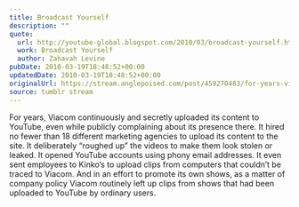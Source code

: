```yaml
---
title: Broadcast Yourself
description: ""
quote:
  url: http://youtube-global.blogspot.com/2010/03/broadcast-yourself.html
  work: Broadcast Yourself
  author: Zahavah Levine
pubDate: 2010-03-19T18:48:52+00:00
updatedDate: 2010-03-19T18:48:52+00:00
originalUrl: https://stream.anglepoised.com/post/459270483/for-years-viacom-continuously-and-secretly
source: tumblr stream
---
```


For years, Viacom continuously and secretly uploaded its content to YouTube, even while publicly complaining about its presence there. It hired no fewer than 18 different marketing agencies to upload its content to the site. It deliberately &ldquo;roughed up&rdquo; the videos to make them look stolen or leaked. It opened YouTube accounts using phony email addresses. It even sent employees to Kinko&rsquo;s to upload clips from computers that couldn&rsquo;t be traced to Viacom. And in an effort to promote its own shows, as a matter of company policy Viacom routinely left up clips from shows that had been uploaded to YouTube by ordinary users.
